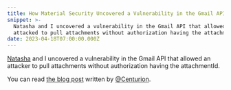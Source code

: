 ```yaml
---
title: How Material Security Uncovered a Vulnerability in the Gmail API
snippet: >-
  Natasha and I uncovered a vulnerability in the Gmail API that allowed an
  attacked to pull attachments without authorization having the attachmentId.
date: 2023-04-18T07:00:00.000Z
---
```


[Natasha]() and I uncovered a vulnerability in the Gmail API that allowed an attacker to pull attachments without authorization having the attachmentId.

You can read [the blog post](https://material.security/blog/how-material-security-uncovered-a-vulnerability-in-gmail-api "the blog post") written by [@Centurion](https://twitter.com/Centurion "@Centurion").
